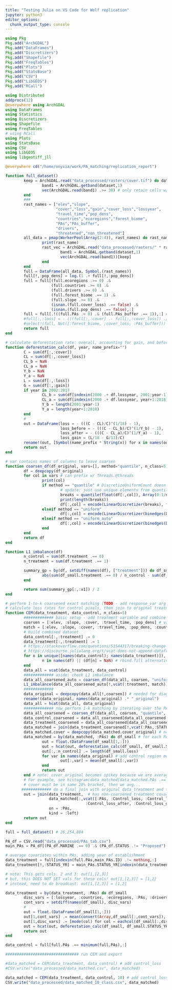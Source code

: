 ```yaml
---
title: "Testing Julia on VS Code for Wolf replication"
jupyter: python3
editor_options: 
  chunk_output_type: console
---
```



```julia
using Pkg
Pkg.add("ArchGDAL")
Pkg.add("DataFrames")
Pkg.add("Discretizers") 
Pkg.add("Shapefile")
Pkg.add("FreqTables")
Pkg.add("Plots")
Pkg.add("StatsBase")
Pkg.add("CSV")
Pkg.add("LibGEOS") 
Pkg.add("RCall")
```


```julia
using Distributed
addprocs(12)
@everywhere using ArchGDAL
using DataFrames
using Statistics
using Discretizers
using Shapefile
using FreqTables
# using RCall
using Plots
using StatsBase
using CSV
using LibGEOS
using libgeotiff_jll
```



```julia
@everywhere cd("/home/onyxia/work/PA_matching/replication_report")

function full_dataset()
        keep = ArchGDAL.read("data_processed/rasters/cover.tif") do dataset
                band1 = ArchGDAL.getband(dataset,1)
                vec(ArchGDAL.read(band1) .>= 30) # only retain cells w/ at least 30% tree cover
        end
        ###
        rast_names = ["elev","slope",
                      "cover","loss","gain","cover_loss","lossyear",
                      "travel_time","pop_dens",
                      "countries","ecoregions","forest_biome",
                      "PAs","PAs_buffer",
                      "drivers",
                      "threatened","non_threatened"]
        all_data = pmap(WorkerPool(Array(2:4)), rast_names) do rast_name
                print(rast_name)
                rast_vec = ArchGDAL.read("data_processed/rasters/" * rast_name * ".tif") do dataset
                        band1 = ArchGDAL.getband(dataset,1)
                        vec(ArchGDAL.read(band1))[keep]
                end
        end
        full = DataFrame(all_data, Symbol.(rast_names))
        full[!,:pop_dens] = log.(1 .+ full[!,:pop_dens])
        full = full[(full.ecoregions .>= 0) .&
                    (full.countries .>= 0) .&
                    (full.drivers .>= 0) .&
                    (full.forest_biome .== 1) .&
                    (full.slope .>= 0) .&
                    (isnan.(full.cover_loss) .== false) .&
                    (isnan.(full.pop_dens) .== false),:]
        full = full[.!((full.PAs .< 0) .& (full.PAs_buffer .== 1)),:] # exclude points w/in ~10 km of PAs
        #full[:,:loss] = - (((full[:,:cover] .- full[:,:cover_loss]) ./ full[:,:cover]).^(1/18) .- 1)
        #select!(full, Not([:forest_biome, :cover_loss, :PAs_buffer]))
        return full
end

# calculate deforestation rate: overall, accounting for gain, and before/after if applicable (2002-2017)
function deforestation_calc(df, year, name_prefix="")
        C = sum(df[:,:cover])
        CL = sum(df[:,:cover_loss])
        CL_b = NaN
        CL_a = NaN
        Y_b = NaN
        Y_a = NaN
        L = sum(df[:,:loss])
        G = sum(df[:,:gain])
        if year in 2002:2017
                CL_b = sum(df[indexin(2000 .+ df.lossyear, 2001:year-1) .!= nothing,:cover_loss])
                CL_a = sum(df[indexin(2000 .+ df.lossyear, year+1:2018) .!= nothing,:cover_loss])
                Y_b = length(2001:year-1)
                Y_a = length(year+1:2018)
        end
        #
        out = DataFrame(loss = - (((C - CL)/C)^(1/18) - 1),
                        loss_before = - (((C - CL_b)/C)^(1/Y_b) - 1),
                        loss_after = - (((C - CL_a)/C)^(1/Y_a) - 1),
                        loss_gain = (L/18 - G/13)/C)
        rename!(out, [Symbol(name_prefix * String(x)) for x in names(out)])
        return out
end

# var contains names of columns to leave coarsen
function coarsen_df(df_original, vars=[], method="quantile", n_class=5)
        df = deepcopy(df_original)
        for col in vars # can prefix w/ Threads.@threads
                print(col)
                if method == "quantile" # DiscretizeUniformCount doesn't handle ties well (extremely slow and often fails...)
                        # update: just use unique elements from quantile vector (travel_time, for example, can only handle 5 classes)
                        breaks = quantile(float(df[:,col]), Array(0:1/n_class:1)) |> unique
                        print(length(breaks))
                        df[:,col] = encode(LinearDiscretizer(breaks), float(df[:,col]))
                elseif method == "uniform"
                        df[:,col] = encode(LinearDiscretizer(binedges(DiscretizeUniformWidth(n_class), float(df[:,col]))), float(df[:,col]))
                elseif method == "uniform_auto"
                        df[:,col] = encode(LinearDiscretizer(binedges(DiscretizeUniformWidth(:sturges), float(df[:,col]))), float(df[:,col]))
                end
        end
        return df
end

function L1_imbalance(df)
        n_control = sum(df.treatment .== 0)
        n_treatment = sum(df.treatment .== 1)

        summary_gp = by(df, setdiff(names(df), ["treatment"])) do df_small # names(df) now returns list of strings, not symbols!
                abs(sum(df_small.treatment .== 0) / n_control - sum(df_small.treatment .== 1) / n_treatment)
        end

        return sum(summary_gp[:,:x1]) / 2
end

# perform 1-to-k coarsened exact matching (TODO - add response_var arg etc.).  That is, match,
# calculate loss rates for control pixels, then join to original treatment dataframe!
function CEM(data_treatment, data_control, n_class=5)
        ############# basic setup - add treatment variable and combine
        coarsen = [:elev, :slope, :cover, :travel_time, :pop_dens] # variables that must be coarsened        
        match = [:elev, :slope, :cover, :travel_time, :pop_dens, :countries, :ecoregions, :drivers] # variables to use for CEM
        # build combined dataset
        data_control[:,:treatment] .= 0
        data_treatment[:,:treatment] .= 1
        # https://stackoverflow.com/questions/51544317/breaking-change-on-vcat-when-columns-are-missing
        # https://discourse.julialang.org/t/vcat-does-not-append-dataframe-rows-as-it-did-in-0-10/9823/47
        for n in unique([names(data_control); names(data_treatment)]), df in [data_control,data_treatment]
                n in names(df) || (df[n] = NaN) # rbind.fill alternative - super ugly!
        end
        data_all = vcat(data_treatment, data_control)
        ############# aside: check L1 imbalance
        data_all_coarsened_auto = coarsen_df(data_all, coarsen, "uniform", 10)
        L1_imbalance(data_all_coarsened_auto[!,vcat(:treatment, match)]) # 0.879 (high imbalance)
        #############
        data_original = deepcopy(data_all[!,coarsen]) # needed for diagnostics; cover also needed for loss calc
        rename!(data_original, names(data_original) .* "_original")
        data_all = hcat(data_all, data_original)
        ############# now perform 1-k matching by iterating over the PA cells
        data_all_coarsened = coarsen_df(data_all, coarsen, "quantile", n_class)
        data_control_coarsened = data_all_coarsened[data_all_coarsened.treatment .== 0,setdiff(names(data_all_coarsened),["PAs","STATUS_YR"])]
        data_treatment_coarsened = data_all_coarsened[data_all_coarsened.treatment .== 1,:]
        data_matched = join(data_treatment_coarsened[!,vcat(:PAs,:STATUS_YR,match)], data_control_coarsened, on = match, kind = :inner) # key matching step
        data_matched.cover = deepcopy(data_matched.cover_original) # non-coarsened version (for calculating loss rates)
        data_matched = by(data_matched, :PAs) do df_small # for each PA, want to calculate deforestation rate in the control pixels, etc.
                out = float.(DataFrame(df_small[1,:]))
                out = hcat(out, deforestation_calc(df_small, df_small.STATUS_YR[1], "Control_"))
                out[:,:n_control] .= length(df_small.loss)
                for var in names(data_original) # add control region means (for diagnostics)
                        out[:,var] = mean(df_small[:,var])
                end
                return out
        end # note: cover_original becomes spikey because we are averaging.
        # For example, see histogram(data_matched[data_matched.PAs .== 56624,:].cover_original)
        # cover must be in same 20% bracket, then we avg...
       ############# do a final join with original data_treatment and the control loss vars!
        out = join(data_treatment,  # has non-coarsened treatment covariates
                   data_matched[:,vcat([:PAs, :Control_loss, :Control_loss_before,
                                   :Control_loss_after, :Control_loss_gain, :n_control], Symbol.(names(data_original)))], # has matched info
                   on = :PAs,
                   kind = :left)
        return out
end
```


```julia
full = full_dataset() # 26,254,884

PA_df = CSV.read("data_processed/PAs_tab.csv")
main_PAs = PA_df[(PA_df.MARINE .== 0) .& (PA_df.STATUS .!= "Proposed") .& (PA_df.GIS_AREA .>= 1),:]
```



```julia
# average covariates within PAs, adding year of establishment
data_treatment = full[indexin(full.PAs,main_PAs.ID) .!= nothing,:]
data_treatment[!,:STATUS_YR] = main_PAs.STATUS_YR[indexin(data_treatment.PAs,main_PAs.ID)]

# note: This gets cols. 2 and 3: out[1,[2,3]]
# but, this DOES NOT SET vals for these cols! out[1,[2,3]] = [1,2]
# instead, need to do broadcast: out[1,[2,3]] = [1,2]

data_treatment = by(data_treatment, :PAs) do df_small
        disc_vars = [:lossyear, :countries, :ecoregions, :PAs, :drivers]
        cont_vars = setdiff(names(df_small), disc_vars)
        #
        out = float.(DataFrame(df_small[1,:]))
        out[1,cont_vars] .= mean(convert(Array,df_small[:,cont_vars]), dims=1)[1,:]
        out[1,disc_vars] .= [mode(col) for col = eachcol(df_small[:,disc_vars]), row=1] #
        out = hcat(out, deforestation_calc(df_small, df_small.STATUS_YR[1], "PA_"))  
        return out
end

data_control = full[full.PAs .== minimum(full.PAs),:]

################################ run CEM and export

#data_matched = CEM(data_treatment, data_control) # add control_loss
#CSV.write("data_processed/data_matched.csv", data_matched)
```



```julia
data_matched = CEM(data_treatment, data_control, 10) # add control_loss - sensitivity analysis w/ 10 classes
CSV.write("data_processed/data_matched_10_class.csv", data_matched)
```

